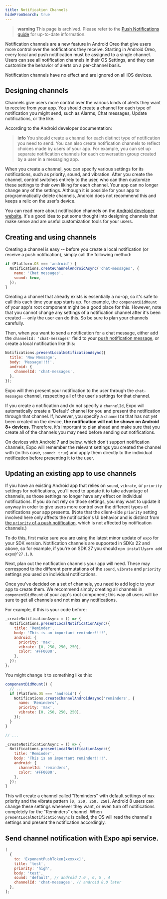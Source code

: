 ```yaml
---
title: Notification Channels
hideFromSearch: true
---
```


> **warning** This page is archived. Please refer to the [Push Notifications guide](../../push-notifications/overview.mdx) for up-to-date information.

Notification channels are a new feature in Android Oreo that give users more control over the notifications they receive. Starting in Android Oreo, every local and push notification must be assigned to a single channel. Users can see all notification channels in their OS Settings, and they can customize the behavior of alerts on a per-channel basis.

Notification channels have no effect and are ignored on all iOS devices.

## Designing channels

Channels give users more control over the various kinds of alerts they want to receive from your app. You should create a channel for each type of notification you might send, such as Alarms, Chat messages, Update notifications, or the like.

According to the Android developer documentation:

> **info** You should create a channel for each distinct type of notification you need to send. You can also create notification channels to reflect choices made by users of your app. For example, you can set up separate notification channels for each conversation group created by a user in a messaging app.

When you create a channel, you can specify various settings for its notifications, such as priority, sound, and vibration. After you create the channel, control switches entirely to the user, who can then customize these settings to their own liking for each channel. Your app can no longer change any of the settings. Although it is possible for your app to programmatically delete channels, Android does not recommend this and keeps a relic on the user's device.

You can read more about notification channels on the [Android developer website](https://developer.android.com/training/notify-user/channels). It's a good idea to put some thought into designing channels that make sense and are useful customization tools for your users.

## Creating and using channels

Creating a channel is easy -- before you create a local notification (or receive a push notification), simply call the following method:

```javascript
if (Platform.OS === 'android') {
  Notifications.createChannelAndroidAsync('chat-messages', {
    name: 'Chat messages',
    sound: true,
  });
}
```

Creating a channel that already exists is essentially a no-op, so it's safe to call this each time your app starts up. For example, the `componentDidMount` of your app's root component might be a good place for this. However, note that you cannot change any settings of a notification channel after it's been created -- only the user can do this. So be sure to plan your channels carefully.

Then, when you want to send a notification for a chat message, either add the `channelId: 'chat-messages'` field to your [push notification message](../push-notifications/#message-format), or create a local notification like this:

```javascript
Notifications.presentLocalNotificationAsync({
  title: 'New Message',
  body: 'Message!!!!',
  android: {
    channelId: 'chat-messages',
  },
});
```

Expo will then present your notification to the user through the `chat-messages` channel, respecting all of the user's settings for that channel.

If you create a notification and do not specify a `channelId`, Expo will automatically create a 'Default' channel for you and present the notification through that channel. If, however, you specify a `channelId` that has not yet been created on the device, **the notification will not be shown on Android 8+ devices.** Therefore, it's important to plan ahead and make sure that you create all of the channels you may need before sending out notifications.

On devices with Android 7 and below, which don't support notification channels, Expo will remember the relevant settings you created the channel with (in this case, `sound: true`) and apply them directly to the individual notification before presenting it to the user.

## Updating an existing app to use channels

If you have an existing Android app that relies on `sound`, `vibrate`, or `priority` settings for notifications, you'll need to update it to take advantage of channels, as those settings no longer have any effect on individual notifications. If you do not rely on those settings, you may want to update it anyway in order to give users more control over the different types of notifications your app presents. (Note that the client-side `priority` setting involved here only affects the notification's UI behavior and is distinct from [the `priority` of a push notification](../push-notifications/#message-format), which is not affected by notification channels.)

To do this, first make sure you are using the latest minor update of `expo` for your SDK version. Notification channels are supported in SDKs 22 and above, so for example, if you're on SDK 27 you should `npm install`/`yarn add` `expo@^27.1.0`.

Next, plan out the notification channels your app will need. These may correspond to the different permutations of the `sound`, `vibrate` and `priority` settings you used on individual notifications.

Once you've decided on a set of channels, you need to add logic to your app to create them. We recommend simply creating all channels in `componentDidMount` of your app's root component; this way all users will be sure to get all channels and not miss any notifications.

For example, if this is your code before:

```javascript
_createNotificationAsync = () => {
  Notifications.presentLocalNotificationAsync({
    title: 'Reminder',
    body: 'This is an important reminder!!!!',
    android: {
      priority: 'max',
      vibrate: [0, 250, 250, 250],
      color: '#FF0000',
    },
  });
};
```

You might change it to something like this:

```javascript
componentDidMount() {
  // ...
  if (Platform.OS === 'android') {
    Notifications.createChannelAndroidAsync('reminders', {
      name: 'Reminders',
      priority: 'max',
      vibrate: [0, 250, 250, 250],
    });
  }
}

// ...

_createNotificationAsync = () => {
  Notifications.presentLocalNotificationAsync({
    title: 'Reminder',
    body: 'This is an important reminder!!!!',
    android: {
      channelId: 'reminders',
      color: '#FF0000',
    },
  });
}
```

This will create a channel called "Reminders" with default settings of `max` priority and the vibrate pattern `[0, 250, 250, 250]`. Android 8 users can change these settings whenever they want, or even turn off notifications completely for the "Reminders" channel. When `presentLocalNotificationAsync` is called, the OS will read the channel's settings and present the notification accordingly.

## Send channel notification with Expo api service.

```javascript
[
  {
    to: 'ExponentPushToken[xxxxxx]',
    title: 'test',
    priority: 'high',
    body: 'test',
    sound: 'default', // android 7.0 , 6, 5 , 4
    channelId: 'chat-messages', // android 8.0 later
  },
];
```
